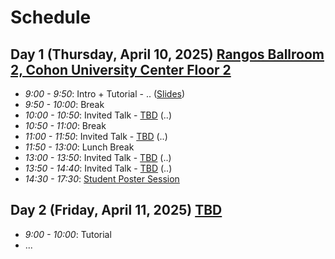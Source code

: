 # Schedule 

## Day 1 (Thursday, April 10, 2025) [Rangos Ballroom 2, Cohon University Center Floor 2](https://www.cmu.edu/cohon-university-center/images/floor-plans/CUC_2.pdf)

- _9:00 - 9:50_: Intro + Tutorial - .. ([Slides](..))
- _9:50 - 10:00_: Break
- _10:00 - 10:50_: Invited Talk - [TBD](https://ysu1989.github.io/) (..)
- _10:50 - 11:00_: Break
- _11:00 - 11:50_: Invited Talk - [TBD](https://www.alanesuhr.com/) (..)
- _11:50 - 13:00_: Lunch Break
- _13:00 - 13:50_: Invited Talk - [TBD](https://twitter.com/chris_j_paxton) (..)
- _13:50 - 14:40_: Invited Talk - [TBD](https://jungyhuk.github.io/) (..)
- _14:30 - 17:30_: [Student Poster Session](/posters)

## Day 2 (Friday, April 11, 2025) [TBD](https://www.cmu.edu/cohon-university-center/images/floor-plans/CUC_1.pdf)
- _9:00 - 10:00_: Tutorial
- ...

